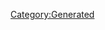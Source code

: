 {{Texts/Music
 |ID=75
 |MusicName=ホシキラ
 |OfficialName=ホシキラ
 |VocalName=ランカ・リー＝中島愛
 |VocalNameLF=ランカ・リー＝中島愛
 |Description=作品：劇場版マクロスF〜サヨナラノツバサ〜<br/><br/>歌手：ランカ・リー＝中島愛<br/><br/>作詞：Gabriela Robin<br/>作曲：菅野よう子
 |BuyURL=http://recochoku.jp/song/S21029019/single?ds=1004680147
 |StoryDesc=バジュラが星を後にしてからひと月、人々は残された<br/>大地を踏みしめ、新しい生活を始めようとしていた。<br/><br/>ランカはアルトが無事に帰ってくること、そして命を<br/>燃やして歌い、長い眠りについたシェリルが再び目を<br/>覚ますことを信じ、残されたこの星と共に歌い続ける。
 |StoryTitle=「──だけど、私は信じている」
 |BannerId=0
 |AnmStoreURL=
}}
[[Category:Generated]]
